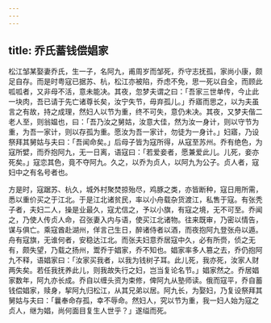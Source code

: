 ```yaml
---
---
---
```

title: 乔氏蓄钱偿娼家
---



松江邹某娶妻乔氏，生一子，名阿九，甫周岁而邹死，乔守志抚孤，家尚小康，颇足自存。而是时粤寇已据苏、杭，松江亦被陷，乔虑不免，思一死以自全，而顾此呱呱者，又非母不活，意未能决。其夜，忽梦夫谓之曰：「吾家三世单传，今止此一块肉，吾已请于先亡诸尊长矣，汝宁失节，毋弃孤儿。」乔寤而思之，以为夫虽言之有故，持之成理，然妇人以节为重，终不可失，意仍未决。其夜，又梦夫偕二老人至，则翁媪也，曰：「吾乃汝之舅姑，汝意大佳，然为汝一身计，则以守节为重，为吾一家计，则以存孤为重。愿汝为吾一家计，勿徒为一身计。」妇寤，乃设祭拜其舅姑与夫曰：「吾闻命矣。」后母子皆为寇所得，从寇至苏州。乔有绝色，为寇所嬖，而乔抱阿九，无一日离，语寇曰：「若爱妾者，愿兼爱此儿。儿死，妾亦死矣。」寇恋其色，竟不夺阿九。久之，以乔为贞人，以阿九为公子。贞人者，寇妇中之有名号者也。

方是时，寇踞苏、杭久，城外村聚焚掠殆尽，鸡豚之类，亦皆断种，寇日用所需，悉以重价买之于江北。于是江北诸贫民，率以小舟载杂货渡江，私售于寇。有张秃子者，夫妇二人，操是业最久，寇尤信之，予以小旗，有寇之境，无不可至。乔闻之，乃使人传贞人命，召张妻入内与语，使买江北诸物。往来既审，乃密以情告，谋与俱亡。乘寇酋赴湖州，佯言己生日，醉诸侍者以酒，而夜抱阿九登张舟以遁。舟有寇旗，无谁何者，安稳达江北。而张夫妇意乔居寇中久，必有所赍，侦之无有，颇失望，乃载之扬州，鬻乔于娼家，乔不知也。娼家率多人篡之去，乔仍抱阿九不释，语娼家曰：「汝家买我者，以我为钱树子耳。此儿死，我亦死，汝家人财两失矣。若任我抚养此儿，则我故失行之妇，岂当复论名节。」娼家然之。乔居娼家数年，阿九亦长成。乔自以缠头资为束修，俾阿九从塾师读。俄而寇平，乔自蓄钱偿娼家，赎身，挈阿九归松江，从其兄弟以居。阿九长，为娶妇，乃复设祭拜其舅姑与夫曰：「曩奉命存孤，幸不辱命。然妇人，究以节为重，我一妇人始为寇之贞人，继为娼，尚何面目复生人世乎？」遂缢而死。
